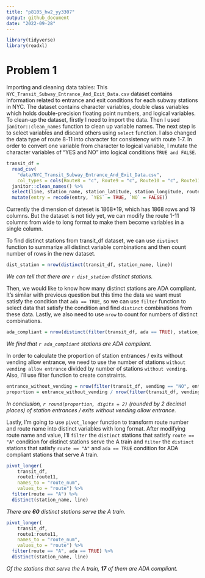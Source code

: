 ```yaml
---
title: "p8105_hw2_yy3307"
output: github_document
date: "2022-09-28"
---
```


```r
library(tidyverse)
library(readxl)
```

# Problem 1

Importing and cleaning data tables:
This `NYC_Transit_Subway_Entrance_And_Exit_Data.csv` dataset contains information related to entrance and exit conditions for each subway stations in NYC. The dataset contains character variables, double class variables which holds double-precision floating point numbers, and logical variables. To clean-up the dataset, firstly I need to import the data. Then I used `janitor::clean_names` function to clean up variable names. The next step is to select variables and discard others using `select` function. I also changed the data type of route 8-11 into character for consistency with route 1-7. In order to convert one variable from character to logical variable, I mutate the character variables of "YES and NO" into logical conditions `TRUE and FALSE`.

```r
transit_df = 
  read_csv(
    "data/NYC_Transit_Subway_Entrance_And_Exit_Data.csv",
    col_types = cols(Route8 = "c", Route9 = "c", Route10 = "c", Route11 = "c")) %>%
  janitor::clean_names() %>%
  select(line, station_name, station_latitude, station_longitude, route1:route11, entry, exit_only, vending, entrance_type, ada) %>%
  mutate(entry = recode(entry, `YES` = TRUE, `NO` = FALSE))
```

Currently the dimension of dateset is 1868*19, which has 1868 rows and 19 columns. But the dataset is not tidy yet, we can modify the route 1-11 columns from wide to long format to make them become variables in a single column.

To find distinct stations from transit_df dataset, we can use `distinct` function to summarize all distinct variable combinations and then count number of rows in the new dataset. 

```r
dist_station = nrow(distinct(transit_df, station_name, line))
```

_We can tell that there are `r dist_station` distinct stations._

Then, we would like to know how many distinct stations are ADA compliant. It's similar with previous question but this time the data we want must satisfy the condition that `ada == TRUE`, so we can use `filter` function to select data  that satisfy the condition and find `distinct` combinations from these data. Lastly, we also need to use `nrow` to count for numbers of distinct combinations. 

```r
ada_compliant = nrow(distinct(filter(transit_df, ada == TRUE), station_name, line))
```

_We find that `r ada_compliant` stations are ADA compliant._

In order to calculate the proportion of station entrances / exits without vending allow entrance, we need to use the number of stations `without vending allow entrance` divided by number of stations `without vending`. Also, I'll use filter function to create constraints. 

```r
entrance_without_vending = nrow(filter(transit_df, vending == "NO", entry == TRUE))
proportion = entrance_without_vending / nrow(filter(transit_df, vending == "NO"))
```

_In conclusion, `r round(proportion, digits = 2)` (rounded by 2 decimal places) of station entrances / exits without vending allow entrance._

Lastly, I'm going to use `pivot_longer` function to transform route number and route name into distinct variables with long format. After modifying route name and value, I'll `filter` the `distinct` stations that satisfy `route == "A"` condition for distinct stations serve the A train and `filter` the `distinct` stations that satisfy `route == "A"` and `ada == TRUE` condition for ADA compliant stations that serve A train.

```r
pivot_longer(
    transit_df,
    route1:route11,
    names_to = "route_num",
    values_to = "route") %>%
  filter(route == "A") %>%
  distinct(station_name, line)
```

_There are **60** distinct stations serve the A train._

```r
pivot_longer(
    transit_df,
    route1:route11,
    names_to = "route_num",
    values_to = "route") %>%
  filter(route == "A", ada == TRUE) %>%
  distinct(station_name, line)
```

_Of the stations that serve the A train, **17** of them are ADA compliant._

